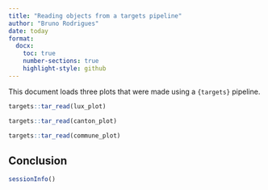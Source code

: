 ```yaml
---
title: "Reading objects from a targets pipeline"
author: "Bruno Rodrigues"
date: today
format:
  docx:
    toc: true
    number-sections: true
    highlight-style: github
---
```


This document loads three plots that were made using a `{targets}` pipeline.

```r
targets::tar_read(lux_plot)
```

```r
targets::tar_read(canton_plot)
```

```r
targets::tar_read(commune_plot)
```

## Conclusion

```r
sessionInfo()
```